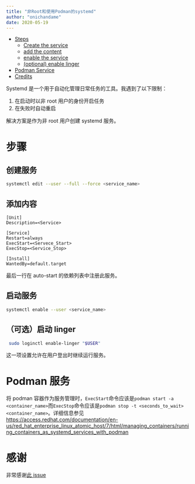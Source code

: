 ```yaml
---
title: "非Root和使用Podman的systemd"
author: "onichandame"
date: 2020-05-19
---
```


<!-- vim-markdown-toc GFM -->

- [Steps](#steps)
  - [Create the service](#create-the-service)
  - [add the content](#add-the-content)
  - [enable the service](#enable-the-service)
  - [(optional) enable linger](#optional-enable-linger)
- [Podman Service](#podman-service)
- [Credits](#credits)

<!-- vim-markdown-toc -->

Systemd 是一个用于自动化管理日常任务的工具。我遇到了以下限制：

1. 在启动时以非 root 用户的身份开启任务
2. 在失败时自动重启

解决方案是作为非 root 用户创建 systemd 服务。

# 步骤

## 创建服务

```bash
systemctl edit --user --full --force <service_name>
```

## 添加内容

```text
[Unit]
Description=<Service>

[Service]
Restart=always
ExecStart=<Servece_Start>
ExecStop=<Service_Stop>

[Install]
WantedBy=default.target
```

最后一行在 auto-start 的依赖列表中注册此服务。

## 启动服务

```bash
systemctl enable --user <service_name>
```

## （可选）启动 linger

```bash
 sudo loginctl enable-linger "$USER"
```

这一项设置允许在用户登出时继续运行服务。

# Podman 服务

将 podman 容器作为服务管理时，`ExecStart`命令应该是`podman start -a <container_name>`而`ExecStop`命令应该是`podman stop -t <seconds_to_wait> <container_name>`。详细信息参见<https://access.redhat.com/documentation/en-us/red_hat_enterprise_linux_atomic_host/7/html/managing_containers/running_containers_as_systemd_services_with_podman>

# 感谢

非常感谢[此 issue](https://github.com/systemd/systemd/issues/2690)
